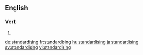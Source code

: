 ==English==

===Verb===
{{head|en|present participle}}

# {{present participle of|standardise|lang=en|nocat=1}}

[[de:standardising]]
[[fr:standardising]]
[[hu:standardising]]
[[ja:standardising]]
[[sv:standardising]]
[[vi:standardising]]